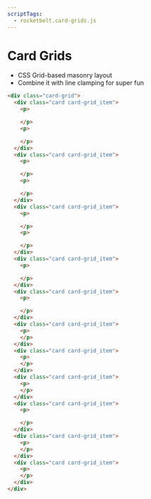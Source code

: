 ```yaml
---
scriptTags:
  - rocketbelt.card-grids.js
---
```


# Card Grids

- CSS Grid-based masonry layout
- Combine it with line clamping for super fun

```html
<div class="card-grid">
  <div class="card card-grid_item">
    <p>

    </p>
    <p>

    </p>
  </div>
  <div class="card card-grid_item">
    <p>

    </p>
    <p>

    </p>
  </div>
  <div class="card card-grid_item">
    <p>

    </p>
    <p>

    </p>
  </div>
  <div class="card card-grid_item">
    <p>

    </p>
  </div>
  <div class="card card-grid_item">
    <p>

    </p>
  </div>
  <div class="card card-grid_item">
    <p>
    </p>
  </div>
  <div class="card card-grid_item">
    <p>
    </p>
  </div>
  <div class="card card-grid_item">
    <p>
    </p>
  </div>
  <div class="card card-grid_item">
    <p>

    </p>
  </div>
  <div class="card card-grid_item">
    <p>
    </p>
  </div>
  <div class="card card-grid_item">
    <p>
    </p>
  </div>
</div>
```
